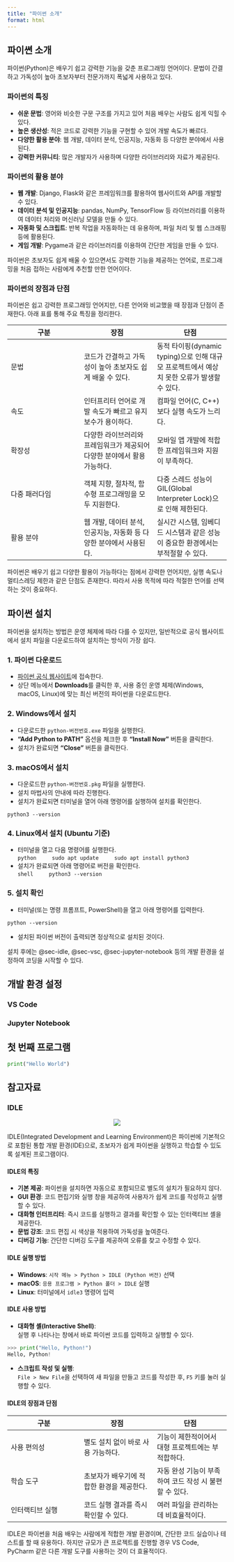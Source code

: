 ```yaml
---
title: "파이썬 소개"
format: html
---
```


## 파이쎤 소개
파이썬(Python)은 배우기 쉽고 강력한 기능을 갖춘 프로그래밍 언어이다. 문법이 간결하고 가독성이 높아 초보자부터 전문가까지 폭넓게 사용하고 있다.  

### 파이썬의 특징  
  - **쉬운 문법**: 영어와 비슷한 구문 구조를 가지고 있어 처음 배우는 사람도 쉽게 익힐 수 있다.  
  - **높은 생산성**: 적은 코드로 강력한 기능을 구현할 수 있어 개발 속도가 빠르다.  
  - **다양한 활용 분야**: 웹 개발, 데이터 분석, 인공지능, 자동화 등 다양한 분야에서 사용된다.  
  - **강력한 커뮤니티**: 많은 개발자가 사용하며 다양한 라이브러리와 자료가 제공된다.  

### 파이썬의 활용 분야  
  - **웹 개발**: Django, Flask와 같은 프레임워크를 활용하여 웹사이트와 API를 개발할 수 있다.  
  - **데이터 분석 및 인공지능**: pandas, NumPy, TensorFlow 등 라이브러리를 이용하여 데이터 처리와 머신러닝 모델을 만들 수 있다.  
  - **자동화 및 스크립트**: 반복 작업을 자동화하는 데 유용하며, 파일 처리 및 웹 스크래핑 등에 활용된다.  
  - **게임 개발**: Pygame과 같은 라이브러리를 이용하여 간단한 게임을 만들 수 있다.  

파이썬은 초보자도 쉽게 배울 수 있으면서도 강력한 기능을 제공하는 언어로, 프로그래밍을 처음 접하는 사람에게 추천할 만한 언어이다.

### 파이썬의 장점과 단점  

파이썬은 쉽고 강력한 프로그래밍 언어지만, 다른 언어와 비교했을 때 장점과 단점이 존재한다. 아래 표를 통해 주요 특징을 정리한다.  

| 구분 | 장점 | 단점 |
|------|------|------|
| 문법 | 코드가 간결하고 가독성이 높아 초보자도 쉽게 배울 수 있다. | 동적 타이핑(dynamic typing)으로 인해 대규모 프로젝트에서 예상치 못한 오류가 발생할 수 있다. |
| 속도 | 인터프리터 언어로 개발 속도가 빠르고 유지보수가 용이하다. | 컴파일 언어(C, C++)보다 실행 속도가 느리다. |
| 확장성 | 다양한 라이브러리와 프레임워크가 제공되어 다양한 분야에서 활용 가능하다. | 모바일 앱 개발에 적합한 프레임워크와 지원이 부족하다. |
| 다중 패러다임 | 객체 지향, 절차적, 함수형 프로그래밍을 모두 지원한다. | 다중 스레드 성능이 GIL(Global Interpreter Lock)으로 인해 제한된다. |
| 활용 분야 | 웹 개발, 데이터 분석, 인공지능, 자동화 등 다양한 분야에서 사용된다. | 실시간 시스템, 임베디드 시스템과 같은 성능이 중요한 환경에서는 부적절할 수 있다. |

파이썬은 배우기 쉽고 다양한 활용이 가능하다는 점에서 강력한 언어지만, 실행 속도나 멀티스레딩 제한과 같은 단점도 존재한다. 따라서 사용 목적에 따라 적절한 언어를 선택하는 것이 중요하다.

## 파이썬 설치  

파이썬을 설치하는 방법은 운영 체제에 따라 다를 수 있지만, 일반적으로 공식 웹사이트에서 설치 파일을 다운로드하여 설치하는 방식이 가장 쉽다.  

### 1. 파이썬 다운로드  
  - [파이썬 공식 웹사이트](https://www.python.org/)에 접속한다.  
  - 상단 메뉴에서 **Downloads**를 클릭한 후, 사용 중인 운영 체제(Windows, macOS, Linux)에 맞는 최신 버전의 파이썬을 다운로드한다.  

### 2. Windows에서 설치  
  - 다운로드한 `python-버전번호.exe` 파일을 실행한다.  
  - **"Add Python to PATH"** 옵션을 체크한 후 **"Install Now"** 버튼을 클릭한다.  
  - 설치가 완료되면 **"Close"** 버튼을 클릭한다.  

### 3. macOS에서 설치  
  - 다운로드한 `python-버전번호.pkg` 파일을 실행한다.  
  - 설치 마법사의 안내에 따라 진행한다.  
  - 설치가 완료되면 터미널을 열어 아래 명령어를 실행하여 설치를 확인한다.  
```shell
python3 --version
```

### 4. Linux에서 설치 (Ubuntu 기준)  
  - 터미널을 열고 다음 명령어를 실행한다.  
    ```python
    sudo apt update
    sudo apt install python3
    ```
  - 설치가 완료되면 아래 명령어로 버전을 확인한다.  
    ```shell
    python3 --version
    ```

### 5. 설치 확인  
  - 터미널(또는 명령 프롬프트, PowerShell)을 열고 아래 명령어를 입력한다.  
```shell
python --version
```
  - 설치된 파이썬 버전이 출력되면 정상적으로 설치된 것이다.  

설치 후에는 @sec-idle, @sec-vsc, @sec-jupyter-notebook 등의 개발 환경을 설정하여 코딩을 시작할 수 있다.

## 개발 환경 설정

### VS Code {#sec-vsc}

### Jupyter Notebook {#sec-jupyter-notebook}

## 첫 번째 프로그램

```python
print("Hello World")
```

## 참고자료

### IDLE {#sec-idle} 

<center>
![](images/idle_run.png)
</center>


IDLE(Integrated Development and Learning Environment)은 파이썬에 기본적으로 포함된 통합 개발 환경(IDE)으로, 초보자가 쉽게 파이썬을 실행하고 학습할 수 있도록 설계된 프로그램이다.  

#### IDLE의 특징  
  - **기본 제공**: 파이썬을 설치하면 자동으로 포함되므로 별도의 설치가 필요하지 않다.  
  - **GUI 환경**: 코드 편집기와 실행 창을 제공하여 사용자가 쉽게 코드를 작성하고 실행할 수 있다.  
  - **대화형 인터프리터**: 즉시 코드를 실행하고 결과를 확인할 수 있는 인터랙티브 셸을 제공한다.  
  - **문법 강조**: 코드 편집 시 색상을 적용하여 가독성을 높여준다.  
  - **디버깅 기능**: 간단한 디버깅 도구를 제공하여 오류를 찾고 수정할 수 있다.  

#### IDLE 실행 방법  
  - **Windows**: `시작 메뉴 > Python > IDLE (Python 버전)` 선택  
  - **macOS**: `응용 프로그램 > Python 폴더 > IDLE` 실행  
  - **Linux**: 터미널에서 `idle3` 명령어 입력  

#### IDLE 사용 방법  
  - **대화형 셸(Interactive Shell)**:  
    실행 후 나타나는 창에서 바로 파이썬 코드를 입력하고 실행할 수 있다.  
```python
>>> print("Hello, Python!")
Hello, Python!
```
  - **스크립트 작성 및 실행**:  
    `File > New File`을 선택하여 새 파일을 만들고 코드를 작성한 후, `F5` 키를 눌러 실행할 수 있다.  

#### IDLE의 장점과 단점  

| 구분 | 장점 | 단점 |
|------|------|------|
| 사용 편의성 | 별도 설치 없이 바로 사용 가능하다. | 기능이 제한적이어서 대형 프로젝트에는 부적합하다. |
| 학습 도구 | 초보자가 배우기에 적합한 환경을 제공한다. | 자동 완성 기능이 부족하여 코드 작성 시 불편할 수 있다. |
| 인터랙티브 실행 | 코드 실행 결과를 즉시 확인할 수 있다. | 여러 파일을 관리하는 데 비효율적이다. |

IDLE은 파이썬을 처음 배우는 사람에게 적합한 개발 환경이며, 간단한 코드 실습이나 테스트를 할 때 유용하다. 하지만 규모가 큰 프로젝트를 진행할 경우 VS Code, PyCharm 같은 다른 개발 도구를 사용하는 것이 더 효율적이다.